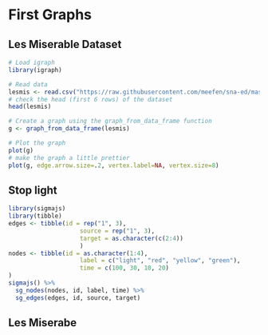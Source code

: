 # First Graphs

## Les Miserable Dataset

```r
# Load igraph
library(igraph)

# Read data
lesmis <- read.csv("https://raw.githubusercontent.com/meefen/sna-ed/master/assets/lesmis/lesmis.csv")
# check the head (first 6 rows) of the dataset
head(lesmis)

# Create a graph using the graph_from_data_frame function
g <- graph_from_data_frame(lesmis)

# Plot the graph
plot(g)
# make the graph a little prettier
plot(g, edge.arrow.size=.2, vertex.label=NA, vertex.size=8)
```

## Stop light
```r
library(sigmajs)
library(tibble)
edges <- tibble(id = rep("1", 3),
                    source = rep("1", 3),
                    target = as.character(c(2:4))
                    )
nodes <- tibble(id = as.character(1:4),
                    label = c("light", "red", "yellow", "green"),
                    time = c(100, 30, 10, 20)
)
sigmajs() %>%
  sg_nodes(nodes, id, label, time) %>%
  sg_edges(edges, id, source, target) 

```


## Les Miserabe

